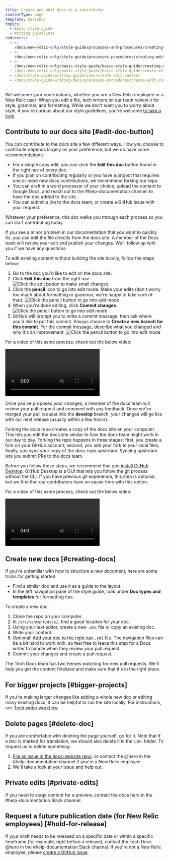 ```yaml
---
title: Create and edit docs as a contributor
contentType: page
template: basicDoc
topics:
  - Basic style guide
  - Writing guidelines
redirects:
  - >-
    /docs/new-relic-only/style-guide/processes-and-procedures/creating-and-editing-content
  - >-
    /docs/new-relic-only/style-guide/processes-procedures/creating-editing-content
  - >-
    /docs/new-relic-only/basic-style-guide/basic-style-guide/creating-editing-content
  - /docs/new-relic-only/basic-style-guide/basic-style-guide/create-edit-content
  - /docs/style-guide/writing-guidelines/create-edit-content
  - /docs/style-guide/writing-docs/processes-procedures/create-edit-content
---
```






We welcome your contributions, whether you are a New Relic employee or a New Relic user! When you edit a file, tech writers on our team review it for style, grammar, and formatting. While we don't want you to worry about style, if you're curious about our style guidelines, you're welcome [to take a look](/docs/style-guide/get-started/introduction-style-guide/).

## Contribute to our docs site [#edit-doc-button]

You can contribute to the docs site a few different ways. How you choose to contribute depends largely on your preference, but we do have some recommendations:

* For a simple copy edit, you can click the **Edit this doc** button found in the right nav of every doc.
* If you plan on contributing regularly or you have a project that requires one or more new docs contributions, we recommend forking our repo.
* You can draft in a word processor of your choice, upload the content to Google Docs, and reach out to the #help-documentation channel to have the doc added to the site.
* You can submit a jira to the docs team, or create a GitHub issue with your request.

Whatever your preference, this doc walks you through each process so you can start contributing today. 

<CollapserGroup>
    <Collapser
        id="simple-edit"
        title="Make a simple change from the docs site"
    >
If you see a minor problem in our documentation that you want to quickly fix, you can edit the file directly from the docs site. A member of the Docs team will review your edit and publish your changes. We'll follow up with you if we have any questions.

To edit existing content without building the site locally, follow the steps below:

1. Go to the doc you'd like to edit on the docs site.
2. Click **Edit this doc** from the right nav.
    <img
    title="Make small changes to a doc"
    alt="Click the edit button to make small changes"
    src={styleguideEditDoc}
    />
3. Click the **pencil** icon to go into edit mode. Make your edits (don't worry too much about formatting or grammar, we're happy to take care of that).
    <img
    title="Click the pencil button"
    alt="Click the pencil button to go into edit mode"
    src={styleguidePencilButton}
    /> 
4. When you're done editing, click **Commit changes**.
    <img
    title="Commit your changes"
    alt="Click the pencil button to go into edit mode"
    src={styleguideCommitChanges}
    />
5. GitHub will prompt you to write a commit message, then ask where you'd like to put this commit. Always choose to **Create a new branch for this commit**. For the commit message, describe what you changed and why it's an improvement. 
    <img
    title="Write a commit message"
    alt="Click the pencil button to go into edit mode"
    src={styleguideCommitMessage}
    />

For a video of this same process, check out the below video:

<Video
  type="wistia"
  id="7hg3erav5p"
/>

Once you've proposed your changes, a member of the docs team will review your pull request and comment with any feedback. Once we've merged your pull request into the **develop** branch, your changes will go live with our next release (usually within a few hours).
    </Collapser>
    <Collapser
        id="fork-sync"
        title="Fork our repo"
    >

Forking the docs repo creates a copy of the docs site on your computer. This lets you edit the docs site similar to how the docs team might work in our day to day. Forking the repo happens in three stages: first, you create a fork on your GitHub account; second, you add your fork to your local files; finally, you sync your copy of the docs repo upstream. Syncing upstream lets you submit PRs to the docs team. 

Before you follow these steps, we recommend that you [install GitHub Desktop](https://desktop.github.com/). GitHub Desktop is a GUI that lets you follow the git process without the CLI. If you have previous git experience, this step is optional, but we find that our contributors have an easier time with this option. 

For a video of this same process, check out the below video:

<Video
  type="wistia"
  id="poyranqlgs"
/>    
</Collapser>
</CollapserGroup>

## Create new docs [#creating-docs]

If you're unfamiliar with how to structure a new document, here are some tricks for getting started:

* Find a similar doc and use it as a guide to the layout.
* In the left navigation pane of the style guide, look under **Doc types and templates** for formatting tips.

To create a new doc:

1. Clone the repo on your computer.
2. In `/src/content/docs/`, find a good location for your doc.
3. Using your text editor, create a new `.mdx` file or copy an existing doc.
4. Write your content.
5. Optional: [Add your doc to the right nav `.yml` file](/docs/style-guide/processes-procedures/understand-edit-docs-site-structure/). The navigation files can be a bit hard to work with, so feel free to leave this step for a Docs writer to handle when they review your pull request.
6. Commit your changes and create a pull request.

The Tech Docs team has two heroes watching for new pull requests. We'll help you get the content finalized and make sure that it's in the right place.

## For bigger projects [#bigger-projects]

If you're making larger changes like adding a whole new doc or editing many existing docs, it can be helpful to run the site locally. For instructions, see [Tech writer workflow](/docs/style-guide/writer-workflow/tech-writer-workflow/).

## Delete pages [#delete-doc]

If you are comfortable with deleting the page yourself, go for it. Note that if a doc is marked for translation, we should also delete it in the `i18n` folder. To request us to delete something:

1. [File an issue in the docs-website repo](https://github.com/newrelic/docs-website/issues/new/choose), or contact the @hero in the #help-documentation channel if you're a New Relic employee.
2. We'll take a look at your issue and help out.

## Private edits [#private-edits]

If you need to stage content for a preview, contact the docs hero in the #help-documentation Slack channel.

## Request a future publication date (for New Relic employees) [#hold-for-release]

If your draft needs to be released on a specific date or within a specific timeframe (for example, right before a release), contact the Tech Docs @hero in the #help-documentation Slack channel. If you're not a New Relic employee, please [create a GitHub issue](https://github.com/newrelic/docs-website/issues/new/choose).
